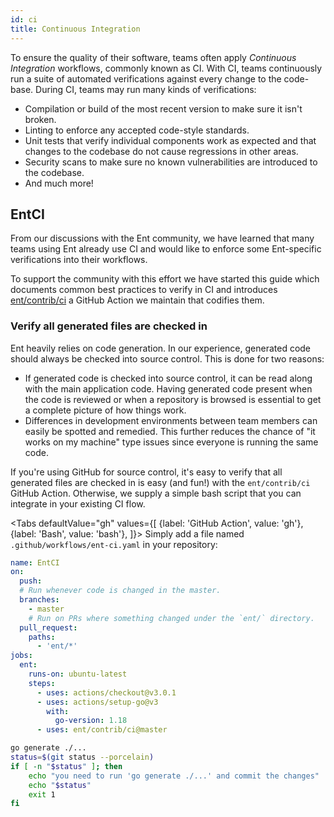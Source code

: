 ```yaml
---
id: ci
title: Continuous Integration
---
```



To ensure the quality of their software, teams often apply _Continuous
Integration_ workflows, commonly known as CI. With CI, teams continuously run a suite
of automated verifications against every change to the code-base. During CI,
teams may run many kinds of verifications:
* Compilation or build of the most recent version to make sure it
  isn't broken.
* Linting to enforce any accepted code-style standards.
* Unit tests that verify individual components work as expected
  and that changes to the codebase do not cause regressions in
  other areas.
* Security scans to make sure no known vulnerabilities are introduced
  to the codebase.
* And much more!

## EntCI

From our discussions with the Ent community, we have learned
that many teams using Ent already use CI and would like to enforce some
Ent-specific verifications into their workflows.

To support the community with this effort we have started this guide which
documents common best practices to verify in CI and introduces
[ent/contrib/ci](https://github.com/ent/contrib/ci) a GitHub Action
we maintain that codifies them.

### Verify all generated files are checked in

Ent heavily relies on code generation. In our experience, generated code
should always be checked into source control. This is done for two reasons:
* If generated code is checked into source control, it can be read
  along with the main application code. Having generated code present when
  the code is reviewed or when a repository is browsed is essential to get
  a complete picture of how things work.
* Differences in development environments between team members can easily be
  spotted and remedied. This further reduces the chance of "it works on my
  machine" type issues since everyone is running the same code.

If you're using GitHub for source control, it's easy to verify that all generated
files are checked in is easy (and fun!) with the `ent/contrib/ci` GitHub Action.
Otherwise, we supply a simple bash script that you can integrate in your existing
CI flow.

<Tabs
    defaultValue="gh"
    values={[
        {label: 'GitHub Action', value: 'gh'},
        {label: 'Bash', value: 'bash'},
    ]}>
<TabItem value="gh">
Simply add a file named `.github/workflows/ent-ci.yaml` in your repository:

```yaml
name: EntCI
on:
  push:
  # Run whenever code is changed in the master.
  branches:
    - master
    # Run on PRs where something changed under the `ent/` directory.
  pull_request:
    paths:
      - 'ent/*'
jobs:
  ent:
    runs-on: ubuntu-latest
    steps:
      - uses: actions/checkout@v3.0.1
      - uses: actions/setup-go@v3
        with:
          go-version: 1.18
      - uses: ent/contrib/ci@master
```

</TabItem>
<TabItem value="bash">

```bash
go generate ./...
status=$(git status --porcelain)
if [ -n "$status" ]; then
    echo "you need to run 'go generate ./...' and commit the changes"
    echo "$status"
    exit 1
fi
```

</TabItem>
</Tabs>
